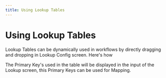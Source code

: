 ```yaml
---
title: Using Lookup Tables
---
```


# Using Lookup Tables

Lookup Tables can be dynamically used in workflows by directly dragging and dropping in Lookup Config screen. Here's how

The Primary Key's used in the table will be displayed in the input of the Lookup screen, this Primary Keys can be used for Mapping.

<figure>
  <img src="/img/assets/Lookup-usage.gif" alt=""></img>
  <figcaption></figcaption>
</figure>
